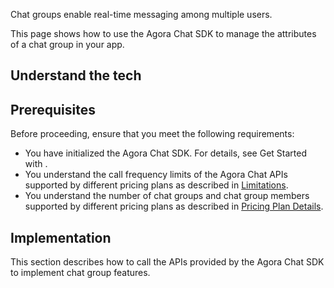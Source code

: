 
Chat groups enable real-time messaging among multiple users.

This page shows how to use the Agora Chat SDK to manage the attributes of a chat group in your app.


## Understand the tech

<Understand />


## Prerequisites

Before proceeding, ensure that you meet the following requirements:

- You have initialized the Agora Chat SDK. For details, see <Link to="../get-started/get-started-sdk?platform={{platform.PATH}}">Get Started with <Vpl k="NAME" /></Link>.
- You understand the call frequency limits of the Agora Chat APIs supported by different pricing plans as described in [Limitations](../reference/limitations).
- You understand the number of chat groups and chat group members supported by different pricing plans as described in [Pricing Plan Details](../reference/pricing-plan-details).


## Implementation

This section describes how to call the APIs provided by the Agora Chat SDK to implement chat group features.

<ProjectImplement />
